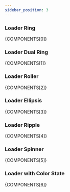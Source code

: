 ```yaml
---
sidebar_position: 3
---
```



### Loader Ring

<CodePreview>{COMPONENTS[0]}</CodePreview>

### Loader Dual Ring

<CodePreview>{COMPONENTS[1]}</CodePreview>

### Loader Roller

<CodePreview>{COMPONENTS[2]}</CodePreview>

### Loader Ellipsis

<CodePreview>{COMPONENTS[3]}</CodePreview>

### Loader Ripple

<CodePreview>{COMPONENTS[4]}</CodePreview>

### Loader Spinner

<CodePreview>{COMPONENTS[5]}</CodePreview>

### Loader with Color State

<CodePreview>{COMPONENTS[6]}</CodePreview>
